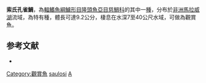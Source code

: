 {{Speciesbox
| name = 索氏孔雀鯛
| status = LC
| status_system = IUCN3.1
| image = 
| image_width = 250px
| genus = Aulonocara
| species = saulosi
| authority = Meyer, Riehl & Zetzsche, 1987
| synonyms = 
}}

'''索氏孔雀鯛'''，為[[輻鰭魚綱|輻鰭魚綱]][[鱸形目|鱸形目]][[隆頭魚亞目|隆頭魚亞目]][[慈鯛科|慈鯛科]]的其中一[[種|種]]，分布於[[非洲|非洲]][[馬拉威湖|馬拉威湖]]流域，為特有種，體長可達9.2公分，棲息在水深7至40公尺水域，可做為觀賞魚。

==参考文献==
*{{FishBase_species|genus=Aulonocara|species=saulosi|year=2011|month=12}}
{{Taxonbar|from=Q3232118}}

[[Category:觀賞魚|Category:觀賞魚]]
[[Category:孔雀鯛屬|saulosi]]
[[Category:1987年描述的魚類|A]]

{{魚類小作品}}